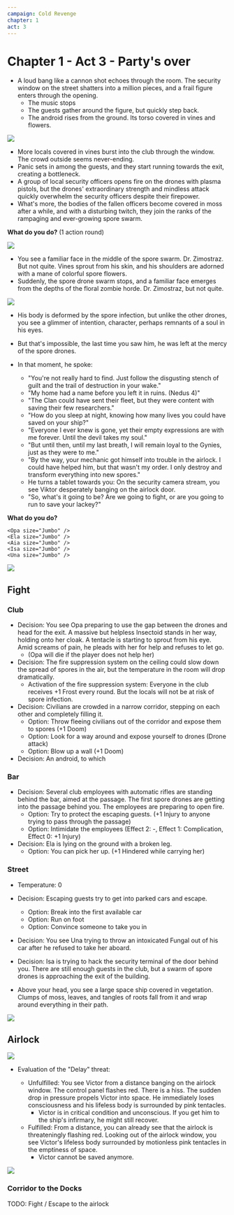 ```yaml
---
campaign: Cold Revenge
chapter: 1
act: 3
---
```



# Chapter 1 - Act 3 - Party's over

-   A loud bang like a cannon shot echoes through the room. The security window on the street shatters into a million pieces, and a frail figure enters through the opening.
    -   The music stops
    -   The guests gather around the figure, but quickly step back.
    -   The android rises from the ground. Its torso covered in vines and flowers.

![](/LP/ScrattCZ_horrific_unnatural_corrupted_sci-fi_zombie5_made_of_fl_0f60925b-14c6-4aba-b1a4-8405d71201ad.png)

-   More locals covered in vines burst into the club through the window. The crowd outside seems never-ending.
-   Panic sets in among the guests, and they start running towards the exit, creating a bottleneck.
-   A group of local security officers opens fire on the drones with plasma pistols, but the drones' extraordinary strength and mindless attack quickly overwhelm the security officers despite their firepower.
-   What's more, the bodies of the fallen officers become covered in moss after a while, and with a disturbing twitch, they join the ranks of the rampaging and ever-growing spore swarm.

**What do you do?** (1 action round)

![](/LP/ScrattCZ_croud_of_sci-fi_floral_zombies_invading_a_futuristic_c_ec55d41e-04de-4a50-b3a5-7691310dda21.png)

-   You see a familiar face in the middle of the spore swarm. Dr. Zimostraz. But not quite. Vines sprout from his skin, and his shoulders are adorned with a mane of colorful spore flowers.
-   Suddenly, the spore drone swarm stops, and a familiar face emerges from the depths of the floral zombie horde. Dr. Zimostraz, but not quite.

![](/LP/ScrattCZ_a_portrait_of_a_man_with_well-groomed_beard_with_roots_1b41648b-212a-4659-b5d3-e746c9d3d069.png)

<Player url="https://youtu.be/ktELSSOCARg?t=167" controls height={100} />

-   His body is deformed by the spore infection, but unlike the other drones, you see a glimmer of intention, character, perhaps remnants of a soul in his eyes.
-   But that's impossible, the last time you saw him, he was left at the mercy of the spore drones.
-   In that moment, he spoke:

    -   "You're not really hard to find. Just follow the disgusting stench of guilt and the trail of destruction in your wake."
    -   "My home had a name before you left it in ruins. (Nedus 4)"
    -   "The Clan could have sent their fleet, but they were content with saving their few researchers."
    -   "How do you sleep at night, knowing how many lives you could have saved on your ship?"
    -   "Everyone I ever knew is gone, yet their empty expressions are with me forever. Until the devil takes my soul."
    -   "But until then, until my last breath, I will remain loyal to the Gynies, just as they were to me."
    -   "By the way, your mechanic got himself into trouble in the airlock. I could have helped him, but that wasn't my order. I only destroy and transform everything into new spores."
    -   He turns a tablet towards you: On the security camera stream, you see Viktor desperately banging on the airlock door.
    -   "So, what's it going to be? Are we going to fight, or are you going to run to save your lackey?"

**What do you do?**


<div className="flex flex-row gap-4 flex-wrap my-4">
    <Clock
        className="not-prose drop-shadow-md print:drop-shadow-none"
        size="US game"
        title="Delay"
        threat="It may be too late for Viktor"
        current={0}
        total={6}
    />
    <Actor
        size="US game"
        imageUri="/LP/ScrattCZ_croud_of_sci-fi_floral_zombies_invading_a_futuristic_c_ec55d41e-04de-4a50-b3a5-7691310dda21.png"
        imagePosition="center top"
        className="not-prose drop-shadow-md print:drop-shadow-none print:filter-none"
        name="Endless swarm of spore drones"
        occupation="Once thinking and feeling beings, now just empty shells with the impulse to kill"
    />
    <Actor
        size="US game"
        imageUri="/LP/ScrattCZ_a_portrait_of_a_man_with_well-groomed_beard_with_roots_1b41648b-212a-4659-b5d3-e746c9d3d069.png"
        imagePosition="center 30%"
        className="not-prose drop-shadow-md print:drop-shadow-none print:filter-none"
        name="Buxus"
        occupation="Spore hybrid of Dr. Zimostraz" 
    />

    <Opa size="Jumbo" />
    <Ela size="Jumbo" />
    <Aia size="Jumbo" />
    <Isa size="Jumbo" />
    <Una size="Jumbo" />

</div>

![](/LP/maps/club-zones.jpg)

<Player url="https://www.youtube.com/watch?v=K5VsgMRttvQ&ab_channel=EpicMusicChannel%28EMC%29" controls height={100} />

## Fight

### Club

-   Decision: You see Opa preparing to use the gap between the drones and head for the exit. A massive but helpless Insectoid stands in her way, holding onto her cloak. A tentacle is starting to sprout from his eye. Amid screams of pain, he pleads with her for help and refuses to let go.
    -   (Opa will die if the player does not help her)
-   Decision: The fire suppression system on the ceiling could slow down the spread of spores in the air, but the temperature in the room will drop dramatically.
    -   Activation of the fire suppression system: Everyone in the club receives +1&nbsp;Frost every round. But the locals will not be at risk of spore infection.
-   Decision: Civilians are crowded in a narrow corridor, stepping on each other and completely filling it.
    -   Option: Throw fleeing civilians out of the corridor and expose them to spores (+1&nbsp;Doom)
    -   Option: Look for a way around and expose yourself to drones (Drone attack)
    -   Option: Blow up a wall (+1&nbsp;Doom)
-   Decision: An android, to which

### Bar

-   Decision: Several club employees with automatic rifles are standing behind the bar, aimed at the passage. The first spore drones are getting into the passage behind you. The employees are preparing to open fire.
    -   Option: Try to protect the escaping guests. (+1&nbsp;Injury to anyone trying to pass through the passage)
    -   Option: Intimidate the employees (Effect 2: -, Effect 1: Complication, Effect 0: +1&nbsp;Injury)
-   Decision: Ela is lying on the ground with a broken leg.
    -   Option: You can pick her up. (+1&nbsp;Hindered while carrying her)

### Street

-   Temperature: 0
-   Decision: Escaping guests try to get into parked cars and escape.
    -   Option: Break into the first available car
    -   Option: Run on foot
    -   Option: Convince someone to take you in
-   Decision: You see Una trying to throw an intoxicated Fungal out of his car after he refused to take her aboard.
-   Decision: Isa is trying to hack the security terminal of the door behind you. There are still enough guests in the club, but a swarm of spore drones is approaching the exit of the building.

-   Above your head, you see a large space ship covered in vegetation. Clumps of moss, leaves, and tangles of roots fall from it and wrap around everything in their path.

![](/LP/ScrattCZ_toxic_spore_covered_big_elegant_futuristic_space_yacht_c79b02c3-f6d2-4977-884a-ac942c4ba030.png)

<Player url="https://www.youtube.com/watch?v=I1ewEpzRUiQ&ab_channel=WhiteBatAudio" controls height={100} />

## Airlock

![](/LP/ScrattCZ_male_bearded_screeming_horrified_engineer_with_pink_te_a8c6bcec-b0e2-4324-beba-2fcd2c4ebf56.png)

-   Evaluation of the "Delay" threat:

    -   Unfulfilled: You see Victor from a distance banging on the airlock window. The control panel flashes red. There is a hiss. The sudden drop in pressure propels Victor into space. He immediately loses consciousness and his lifeless body is surrounded by pink tentacles.
        -   Victor is in critical condition and unconscious. If you get him to the ship's infirmary, he might still recover.
    -   Fulfilled: From a distance, you can already see that the airlock is threateningly flashing red. Looking out of the airlock window, you see Victor's lifeless body surrounded by motionless pink tentacles in the emptiness of space.
        -   Victor cannot be saved anymore.

![](/LP/maps/New_Vega_Freeway.jpg)

### Corridor to the Docks

<Player url="https://www.youtube.com/watch?v=-JFCwxVhHl0&ab_channel=San3090" controls height={100} />

TODO: Fight / Escape to the airlock
